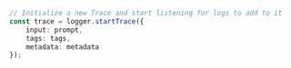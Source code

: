 ```typescript TypeScript
// Initialize a new Trace and start listening for logs to add to it
const trace = logger.startTrace({
    input: prompt,
    tags: tags,
    metadata: metadata
});
```